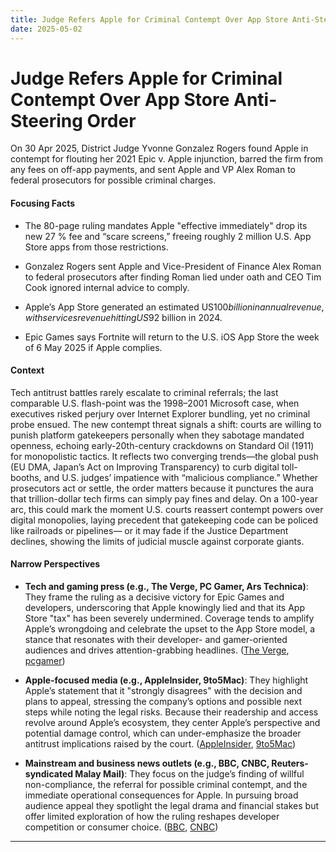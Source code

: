 ```yaml
---
title: Judge Refers Apple for Criminal Contempt Over App Store Anti-Steering Order
date: 2025-05-02
---
```


# Judge Refers Apple for Criminal Contempt Over App Store Anti-Steering Order

On 30 Apr 2025, District Judge Yvonne Gonzalez Rogers found Apple in contempt for flouting her 2021 Epic v. Apple injunction, barred the firm from any fees on off-app payments, and sent Apple and VP Alex Roman to federal prosecutors for possible criminal charges.

#### Focusing Facts

- The 80-page ruling mandates Apple "effective immediately" drop its new 27 % fee and “scare screens,” freeing roughly 2 million U.S. App Store apps from those restrictions.

- Gonzalez Rogers sent Apple and Vice-President of Finance Alex Roman to federal prosecutors after finding Roman lied under oath and CEO Tim Cook ignored internal advice to comply.

- Apple’s App Store generated an estimated US$100 billion in annual revenue, with services revenue hitting US$92 billion in 2024.

- Epic Games says Fortnite will return to the U.S. iOS App Store the week of 6 May 2025 if Apple complies.

#### Context

Tech antitrust battles rarely escalate to criminal referrals; the last comparable U.S. flash-point was the 1998–2001 Microsoft case, when executives risked perjury over Internet Explorer bundling, yet no criminal probe ensued.  The new contempt threat signals a shift: courts are willing to punish platform gatekeepers personally when they sabotage mandated openness, echoing early-20th-century crackdowns on Standard Oil (1911) for monopolistic tactics.  It reflects two converging trends—the global push (EU DMA, Japan’s Act on Improving Transparency) to curb digital toll-booths, and U.S. judges’ impatience with “malicious compliance.”  Whether prosecutors act or settle, the order matters because it punctures the aura that trillion-dollar tech firms can simply pay fines and delay.  On a 100-year arc, this could mark the moment U.S. courts reassert contempt powers over digital monopolies, laying precedent that gatekeeping code can be policed like railroads or pipelines— or it may fade if the Justice Department declines, showing the limits of judicial muscle against corporate giants.

#### Narrow Perspectives

- **Tech and gaming press (e.g., The Verge, PC Gamer, Ars Technica)**: They frame the ruling as a decisive victory for Epic Games and developers, underscoring that Apple knowingly lied and that its App Store "tax" has been severely undermined. Coverage tends to amplify Apple’s wrongdoing and celebrate the upset to the App Store model, a stance that resonates with their developer- and gamer-oriented audiences and drives attention-grabbing headlines. ([The Verge](https://www.theverge.com/news/659246/apple-epic-app-store-judge-ruling-control), [pcgamer](https://www.pcgamer.com/gaming-industry/epic-apple-court-order-2025-injunction/))

- **Apple-focused media (e.g., AppleInsider, 9to5Mac)**: They highlight Apple’s statement that it "strongly disagrees" with the decision and plans to appeal, stressing the company’s options and possible next steps while noting the legal risks. Because their readership and access revolve around Apple’s ecosystem, they center Apple’s perspective and potential damage control, which can under-emphasize the broader antitrust implications raised by the court. ([AppleInsider](https://appleinsider.com/articles/25/05/01/apple-on-anti-steering-injunction-violation-ruling-we-strongly-disagree), [9to5Mac](https://9to5mac.com/2025/05/01/a-senior-apple-exec-could-be-jailed-in-epic-case-its-time-to-end-this-disaster/))

- **Mainstream and business news outlets (e.g., BBC, CNBC, Reuters-syndicated Malay Mail)**: They focus on the judge’s finding of willful non-compliance, the referral for possible criminal contempt, and the immediate operational consequences for Apple. In pursuing broad audience appeal they spotlight the legal drama and financial stakes but offer limited exploration of how the ruling reshapes developer competition or consumer choice. ([BBC](https://www.bbc.com/news/articles/c62xv43xqq5o), [CNBC](https://www.cnbc.com/2025/04/30/court-finds-apple-executive-lied-under-oath.html))

---
